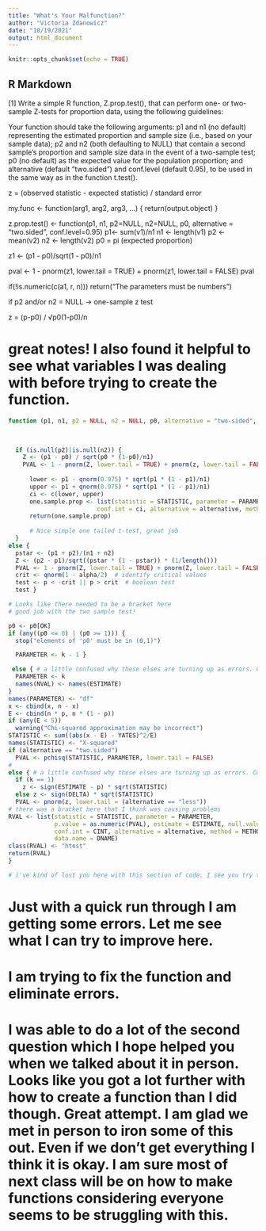 ```yaml
---
title: "What's Your Malfunction?"
author: "Victoria Zdanowicz"
date: "10/19/2021"
output: html_document
---
```


```r
knitr::opts_chunk$set(echo = TRUE)
```

## R Markdown

[1] Write a simple R function, Z.prop.test(), that can perform one- or two-sample Z-tests for proportion data, using the following guidelines:

Your function should take the following arguments: p1 and n1 (no default) representing the estimated proportion and sample size (i.e., based on your sample data); p2 and n2 (both defaulting to NULL) that contain a second sample’s proportion and sample size data in the event of a two-sample test; p0 (no default) as the expected value for the population proportion; and alternative (default “two.sided”) and conf.level (default 0.95), to be used in the same way as in the function t.test().

z = (observed statistic - expected statistic) / standard error

my.func <- function(arg1, arg2, arg3, ...) {
<commands>
return(output.object)
}

z.prop.test() <- function(p1, n1, p2=NULL, n2=NULL, p0, alternative = "two.sided", conf.level=0.95)
p1<- sum(v1)/n1
n1 <- length(v1)
p2 <- mean(v2)
n2 <- length(v2)
p0 = pi (expected proportion)

z1 <- (p1 - p0)/sqrt(1 - p0)/n1

pval <- 1 - pnorm(z1, lower.tail = TRUE) + pnorm(z1, lower.tail = FALSE)
pval

if(!is.numeric(c(a1, r, n))) return("The parameters must be numbers")

if p2 and/or n2 = NULL -> one-sample z test

z = (p-p0) / √p0(1-p0)/n

# great notes! I also found it helpful to see what variables I was dealing with before trying to create the function. 

```r
function (p1, n1, p2 = NULL, n2 = NULL, p0, alternative = "two-sided", conf.level = 0.95) 

  
  
  if (is.null(p2)|is.null(n2)) {
    Z <- (p1 - p0) / sqrt(p0 * (1-p0)/n1)
    PVAL <- 1 - pnorm(Z, lower.tail = TRUE) + pnorm(z, lower.tail = FALSE)
  
      lower <- p1 - qnorm(0.975) * sqrt(p1 * (1 - p1)/n1)
      upper <- p1 + qnorm(0.975) * sqrt(p1 * (1 - p1)/n1)
      ci <- c(lower, upper)
      one.sample.prop <- list(statistic = STATISTIC, parameter = PARAMETER, p.value = as.numeric(PVAL), 
                         conf.int = ci, alternative = alternative, method = METHOD)
      return(one.sample.prop)
      
      # Nice simple one tailed t-test, great job
  }
else {
  pstar <- (p1 + p2)/(n1 + n2)
  Z <- (p2 - p1)/sqrt((pstar * (1 - pstar)) * (1/length()))
  PVAL <- 1 - pnorm(Z, lower.tail = TRUE) + pnorm(Z, lower.tail = FALSE)
  crit <- qnorm(1 - alpha/2)  # identify critical values
  test <- p < -crit || p > crit  # boolean test
  test }

# Looks like there needed to be a bracket here
# good job with the two sample test!

p0 <- p0[OK]
if (any((p0 <= 0) | (p0 >= 1))) {
  stop("elements of 'p0' must be in (0,1)")

  PARAMETER <- k - 1 }

 else { # a little confused why these elses are turning up as errors. Curly brackets seem to be fine, but I am sure there is another reason 
  PARAMETER <- k
  names(NVAL) <- names(ESTIMATE)
}
names(PARAMETER) <- "df"
x <- cbind(x, n - x)
E <- cbind(n * p, n * (1 - p))
if (any(E < 5)) 
  warning("Chi-squared approximation may be incorrect")
STATISTIC <- sum((abs(x - E) - YATES)^2/E)
names(STATISTIC) <- "X-squared"
if (alternative == "two.sided") 
  PVAL <- pchisq(STATISTIC, PARAMETER, lower.tail = FALSE)
# 
else { # a little confused why these elses are turning up as errors. Curly brackets seem to be fine, but I am sure there is another reason 
  if (k == 1) 
    z <- sign(ESTIMATE - p) * sqrt(STATISTIC)
  else z <- sign(DELTA) * sqrt(STATISTIC)
  PVAL <- pnorm(z, lower.tail = (alternative == "less"))
# there was a bracket here that I think was causing problems 
RVAL <- list(statistic = STATISTIC, parameter = PARAMETER, 
             p.value = as.numeric(PVAL), estimate = ESTIMATE, null.value = NVAL, 
             conf.int = CINT, alternative = alternative, method = METHOD, 
             data.name = DNAME)
class(RVAL) <- "htest"
return(RVAL)
} 

# i've kind of lost you here with this section of code. I see you try to do the rule of thumb test first then I am confuused on what you are trying to do on the second part. 
```

# Just with a quick run through I am getting some errors. Let me see what I can try to improve here. 

# I am trying to fix the function and eliminate errors. 

# I was able to do a lot of the second question which I hope helped you when we talked about it in person. Looks like you got a lot further with how to create a function than I did though. Great attempt. I am glad we met in person to iron some of this out. Even if we don't get everything I think it is okay. I am sure most of next class will be on how to make functions considering everyone seems to be struggling with this. 


